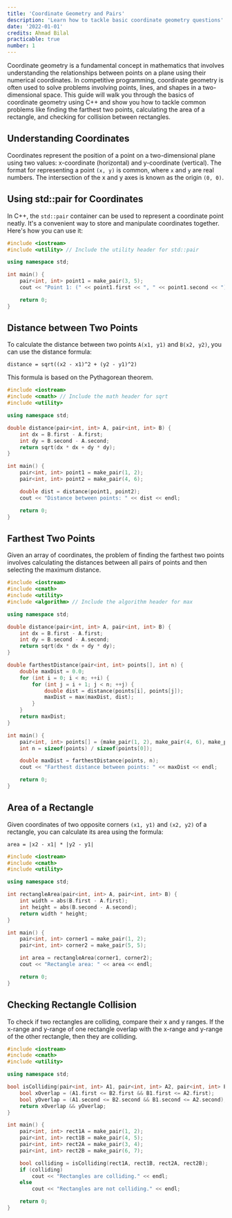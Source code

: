 ```yaml
---
title: 'Coordinate Geometry and Pairs'
description: 'Learn how to tackle basic coordinate geometry questions'
date: '2022-01-01'
credits: Ahmad Bilal
practicable: true
number: 1
---
```


Coordinate geometry is a fundamental concept in mathematics that involves understanding the relationships between points on a plane using their numerical coordinates. In competitive programming, coordinate geometry is often used to solve problems involving points, lines, and shapes in a two-dimensional space. This guide will walk you through the basics of coordinate geometry using C++ and show you how to tackle common problems like finding the farthest two points, calculating the area of a rectangle, and checking for collision between rectangles.

## Understanding Coordinates

Coordinates represent the position of a point on a two-dimensional plane using two values: x-coordinate (horizontal) and y-coordinate (vertical). The format for representing a point `(x, y)` is common, where `x` and `y` are real numbers. The intersection of the x and y axes is known as the origin `(0, 0)`.

## Using std::pair for Coordinates

In C++, the `std::pair` container can be used to represent a coordinate point neatly. It's a convenient way to store and manipulate coordinates together. Here's how you can use it:

```cpp
#include <iostream>
#include <utility> // Include the utility header for std::pair

using namespace std;

int main() {
    pair<int, int> point1 = make_pair(3, 5);
    cout << "Point 1: (" << point1.first << ", " << point1.second << ")" << endl;

    return 0;
}
```

## Distance between Two Points

To calculate the distance between two points `A(x1, y1)` and `B(x2, y2)`, you can use the distance formula:

```
distance = sqrt((x2 - x1)^2 + (y2 - y1)^2)
```

This formula is based on the Pythagorean theorem.

```cpp
#include <iostream>
#include <cmath> // Include the math header for sqrt
#include <utility>

using namespace std;

double distance(pair<int, int> A, pair<int, int> B) {
    int dx = B.first - A.first;
    int dy = B.second - A.second;
    return sqrt(dx * dx + dy * dy);
}

int main() {
    pair<int, int> point1 = make_pair(1, 2);
    pair<int, int> point2 = make_pair(4, 6);

    double dist = distance(point1, point2);
    cout << "Distance between points: " << dist << endl;

    return 0;
}
```

## Farthest Two Points

Given an array of coordinates, the problem of finding the farthest two points involves calculating the distances between all pairs of points and then selecting the maximum distance.

```cpp
#include <iostream>
#include <cmath>
#include <utility>
#include <algorithm> // Include the algorithm header for max

using namespace std;

double distance(pair<int, int> A, pair<int, int> B) {
    int dx = B.first - A.first;
    int dy = B.second - A.second;
    return sqrt(dx * dx + dy * dy);
}

double farthestDistance(pair<int, int> points[], int n) {
    double maxDist = 0.0;
    for (int i = 0; i < n; ++i) {
        for (int j = i + 1; j < n; ++j) {
            double dist = distance(points[i], points[j]);
            maxDist = max(maxDist, dist);
        }
    }
    return maxDist;
}

int main() {
    pair<int, int> points[] = {make_pair(1, 2), make_pair(4, 6), make_pair(7, 8)};
    int n = sizeof(points) / sizeof(points[0]);

    double maxDist = farthestDistance(points, n);
    cout << "Farthest distance between points: " << maxDist << endl;

    return 0;
}
```

## Area of a Rectangle

Given coordinates of two opposite corners `(x1, y1)` and `(x2, y2)` of a rectangle, you can calculate its area using the formula:

```
area = |x2 - x1| * |y2 - y1|
```

```cpp
#include <iostream>
#include <cmath>
#include <utility>

using namespace std;

int rectangleArea(pair<int, int> A, pair<int, int> B) {
    int width = abs(B.first - A.first);
    int height = abs(B.second - A.second);
    return width * height;
}

int main() {
    pair<int, int> corner1 = make_pair(1, 2);
    pair<int, int> corner2 = make_pair(5, 5);

    int area = rectangleArea(corner1, corner2);
    cout << "Rectangle area: " << area << endl;

    return 0;
}
```

## Checking Rectangle Collision

To check if two rectangles are colliding, compare their x and y ranges. If the x-range and y-range of one rectangle overlap with the x-range and y-range of the other rectangle, then they are colliding.

```cpp
#include <iostream>
#include <cmath>
#include <utility>

using namespace std;

bool isColliding(pair<int, int> A1, pair<int, int> A2, pair<int, int> B1, pair<int, int> B2) {
    bool xOverlap = (A1.first <= B2.first && B1.first <= A2.first);
    bool yOverlap = (A1.second <= B2.second && B1.second <= A2.second);
    return xOverlap && yOverlap;
}

int main() {
    pair<int, int> rect1A = make_pair(1, 2);
    pair<int, int> rect1B = make_pair(4, 5);
    pair<int, int> rect2A = make_pair(3, 4);
    pair<int, int> rect2B = make_pair(6, 7);

    bool colliding = isColliding(rect1A, rect1B, rect2A, rect2B);
    if (colliding)
        cout << "Rectangles are colliding." << endl;
    else
        cout << "Rectangles are not colliding." << endl;

    return 0;
}
```
